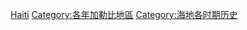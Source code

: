 [[Category:各年份各國|Haiti]]
[[Category:各年加勒比地區|Category:各年加勒比地區]]
[[Category:海地各时期历史|Category:海地各时期历史]]